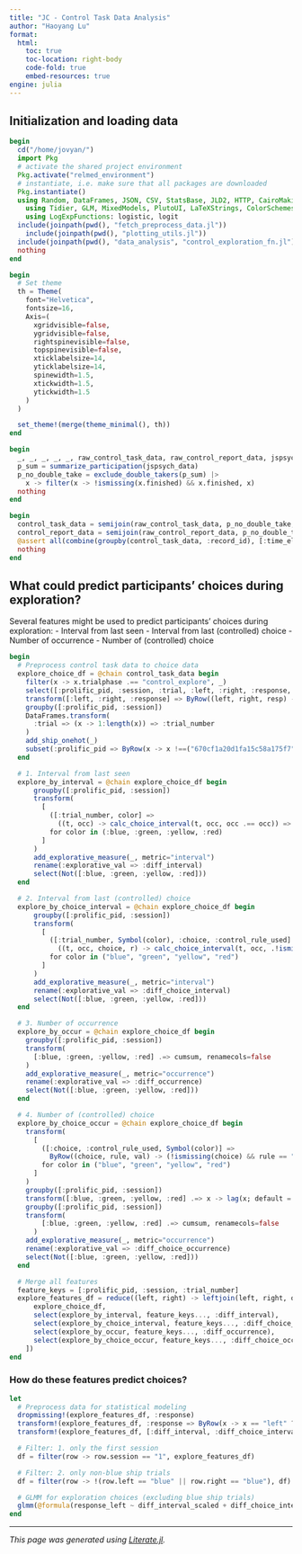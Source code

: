```yaml
---
title: "JC - Control Task Data Analysis"
author: "Haoyang Lu"
format:
  html:
    toc: true
    toc-location: right-body
    code-fold: true
    embed-resources: true
engine: julia
---
```


## Initialization and loading data

```julia
begin
  cd("/home/jovyan/")
  import Pkg
  # activate the shared project environment
  Pkg.activate("relmed_environment")
  # instantiate, i.e. make sure that all packages are downloaded
  Pkg.instantiate()
  using Random, DataFrames, JSON, CSV, StatsBase, JLD2, HTTP, CairoMakie, Printf, Distributions, CategoricalArrays, AlgebraOfGraphics, Dates, SHA
	using Tidier, GLM, MixedModels, PlutoUI, LaTeXStrings, ColorSchemes, HypothesisTests, ShiftedArrays
	using LogExpFunctions: logistic, logit
  include(joinpath(pwd(), "fetch_preprocess_data.jl"))
	include(joinpath(pwd(), "plotting_utils.jl"))
  include(joinpath(pwd(), "data_analysis", "control_exploration_fn.jl"))
  nothing
end

begin
  # Set theme
  th = Theme(
    font="Helvetica",
    fontsize=16,
    Axis=(
      xgridvisible=false,
      ygridvisible=false,
      rightspinevisible=false,
      topspinevisible=false,
      xticklabelsize=14,
      yticklabelsize=14,
      spinewidth=1.5,
      xtickwidth=1.5,
      ytickwidth=1.5
    )
  )

  set_theme!(merge(theme_minimal(), th))
end
```

```julia
begin
  _, _, _, _, _, raw_control_task_data, raw_control_report_data, jspsych_data = load_pilot9_data(; force_download=false)
  p_sum = summarize_participation(jspsych_data)
  p_no_double_take = exclude_double_takers(p_sum) |>
    x -> filter(x -> !ismissing(x.finished) && x.finished, x)
  nothing
end

begin
  control_task_data = semijoin(raw_control_task_data, p_no_double_take, on=:record_id)
  control_report_data = semijoin(raw_control_report_data, p_no_double_take, on=:record_id)
  @assert all(combine(groupby(control_task_data, :record_id), [:time_elapsed, :trial] => ((x, y) -> all(denserank(x) .== denserank(y))) => :in_order)[:, "in_order"]) "Trial numbers are created *incorrectly* in chronological order"
  nothing
end
```

## What could predict participants' choices during exploration?

Several features might be used to predict participants' choices during exploration:
  - Interval from last seen
  - Interval from last (controlled) choice
  - Number of occurrence
  - Number of (controlled) choice

```julia
begin
  # Preprocess control task data to choice data
  explore_choice_df = @chain control_task_data begin
    filter(x -> x.trialphase .== "control_explore", _)
    select([:prolific_pid, :session, :trial, :left, :right, :response, :control_rule_used])
    transform([:left, :right, :response] => ByRow((left, right, resp) -> ismissing(resp) ? missing : ifelse(resp == "left", left, right)) => :choice)
    groupby([:prolific_pid, :session])
    DataFrames.transform(
      :trial => (x -> 1:length(x)) => :trial_number
    )
    add_ship_onehot(_)
    subset(:prolific_pid => ByRow(x -> x !==("670cf1a20d1fa15c58a175f7")))
  end

  # 1. Interval from last seen
  explore_by_interval = @chain explore_choice_df begin
      groupby([:prolific_pid, :session])
      transform(
        [
          ([:trial_number, color] =>
            ((t, occ) -> calc_choice_interval(t, occ, occ .== occ)) => color)
          for color in (:blue, :green, :yellow, :red)
        ]
      )
      add_explorative_measure(_, metric="interval")
      rename(:explorative_val => :diff_interval)
      select(Not([:blue, :green, :yellow, :red]))
  end

  # 2. Interval from last (controlled) choice
  explore_by_choice_interval = @chain explore_choice_df begin
      groupby([:prolific_pid, :session])
      transform(
        [
          ([:trial_number, Symbol(color), :choice, :control_rule_used] =>
            ((t, occ, choice, r) -> calc_choice_interval(t, occ, .!ismissing.(r) .&& choice .== color .&& r .== "control")) => Symbol(color))
          for color in ("blue", "green", "yellow", "red")
        ]
      )
      add_explorative_measure(_, metric="interval")
      rename(:explorative_val => :diff_choice_interval)
      select(Not([:blue, :green, :yellow, :red]))
  end

  # 3. Number of occurrence
  explore_by_occur = @chain explore_choice_df begin
    groupby([:prolific_pid, :session])
    transform(
      [:blue, :green, :yellow, :red] .=> cumsum, renamecols=false
    )
    add_explorative_measure(_, metric="occurrence")
    rename(:explorative_val => :diff_occurrence)
    select(Not([:blue, :green, :yellow, :red]))
  end

  # 4. Number of (controlled) choice
  explore_by_choice_occur = @chain explore_choice_df begin
    transform(
      [
        ([:choice, :control_rule_used, Symbol(color)] =>
          ByRow((choice, rule, val) -> (!ismissing(choice) && rule == "control" && choice == color) ? val : 0) => Symbol(color))
        for color in ("blue", "green", "yellow", "red")
      ]
    )
    groupby([:prolific_pid, :session])
    transform([:blue, :green, :yellow, :red] .=> x -> lag(x; default = 0), renamecols=false)
    groupby([:prolific_pid, :session])
    transform(
        [:blue, :green, :yellow, :red] .=> cumsum, renamecols=false
      )
    add_explorative_measure(_, metric="occurrence")
    rename(:explorative_val => :diff_choice_occurrence)
    select(Not([:blue, :green, :yellow, :red]))
  end

  # Merge all features
  feature_keys = [:prolific_pid, :session, :trial_number]
  explore_features_df = reduce((left, right) -> leftjoin(left, right, on=feature_keys), [
      explore_choice_df,
      select(explore_by_interval, feature_keys..., :diff_interval),
      select(explore_by_choice_interval, feature_keys..., :diff_choice_interval),
      select(explore_by_occur, feature_keys..., :diff_occurrence),
      select(explore_by_choice_occur, feature_keys..., :diff_choice_occurrence)
    ])
end
```

### How do these features predict choices?

```julia
let
  # Preprocess data for statistical modeling
  dropmissing!(explore_features_df, :response)
  transform!(explore_features_df, :response => ByRow(x -> x == "left" ? 1 : 0) => :response_left)
  transform!(explore_features_df, [:diff_interval, :diff_choice_interval, :diff_occurrence, :diff_choice_occurrence] .=> (x -> (x .- mean(x))./std(x)) .=> (n -> Symbol(string(n), "_scaled")), renamecols=false)

  # Filter: 1. only the first session
  df = filter(row -> row.session == "1", explore_features_df)

  # Filter: 2. only non-blue ship trials
  df = filter(row -> !(row.left == "blue" || row.right == "blue"), df)

  # GLMM for exploration choices (excluding blue ship trials)
  glmm(@formula(response_left ~ diff_interval_scaled + diff_choice_interval_scaled + diff_occurrence_scaled + diff_choice_occurrence_scaled + (diff_interval_scaled + diff_choice_interval_scaled + diff_occurrence_scaled + diff_choice_occurrence_scaled | prolific_pid)), df, Bernoulli(), contrasts=Dict(:session => EffectsCoding()), fast=false, progress=false)
end
```

---

*This page was generated using [Literate.jl](https://github.com/fredrikekre/Literate.jl).*

